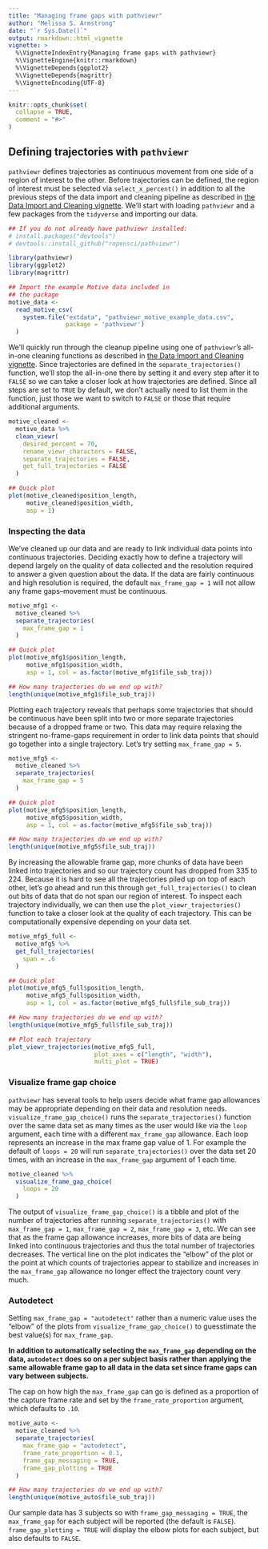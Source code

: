 ---
title: "Managing frame gaps with pathviewr"
author: "Melissa S. Armstrong"
date: "`r Sys.Date()`"
output: rmarkdown::html_vignette
vignette: >
  %\VignetteIndexEntry{Managing frame gaps with pathviewr}
  %\VignetteEngine{knitr::rmarkdown}
  %\VignetteDepends{ggplot2}
  %\VignetteDepends{magrittr}
  %\VignetteEncoding{UTF-8}
---

```{r setup, include = FALSE}
knitr::opts_chunk$set(
  collapse = TRUE,
  comment = "#>"
)
```

## Defining trajectories with `pathviewr`
`pathviewr` defines trajectories as continuous movement from one side of a
region of interest to the other. Before trajectories can be defined, the region
of interest must be selected via `select_x_percent()` in addition to all the
previous steps of the data import and cleaning pipeline as described in 
[the Data Import and Cleaning vignette](https://docs.ropensci.org/pathviewr/articles/data-import-cleaning.html).
We'll start with loading `pathviewr` and a few packages from the `tidyverse` and
importing our data.

```{r package_loading, message=FALSE, warning=FALSE}
## If you do not already have pathviewr installed:
# install.packages("devtools")
# devtools::install_github("ropensci/pathviewr")

library(pathviewr)
library(ggplot2)
library(magrittr)

## Import the example Motive data included in 
## the package
motive_data <-
  read_motive_csv(
    system.file("extdata", "pathviewr_motive_example_data.csv",
                package = 'pathviewr')
  )
```

We'll quickly run through the cleanup pipeline using one of `pathviewr`'s
all-in-one cleaning functions as described in [the Data Import and Cleaning vignette](https://docs.ropensci.org/pathviewr/articles/data-import-cleaning.html).
Since trajectories are defined in the `separate_trajectories()` function, we'll
stop the all-in-one there by setting it and every step after it to `FALSE` so we
can take a closer look at how trajectories are defined. Since all steps are set
to `TRUE` by default, we don't actually need to list them in the function, just
those we want to switch to `FALSE` or those that require additional arguments.

```{r cleanup_data}
motive_cleaned <-
  motive_data %>%
  clean_viewr(
    desired_percent = 70,
    rename_viewr_characters = FALSE,
    separate_trajectories = FALSE,
    get_full_trajectories = FALSE
  )

## Quick plot
plot(motive_cleaned$position_length,
     motive_cleaned$position_width,
     asp = 1)
```

### Inspecting the data 
We've cleaned up our data and are ready to link individual data points into
continuous trajectories. Deciding exactly how to define a trajectory will depend
largely on the quality of data collected and the resolution required to answer a
given question about the data. If the data are fairly continuous and high
resolution is required, the default `max_frame_gap = 1` will not allow any frame
gaps--movement must be continuous.

```{r max_frame_gap_1}
motive_mfg1 <- 
  motive_cleaned %>% 
  separate_trajectories(
    max_frame_gap = 1
  )

## Quick plot
plot(motive_mfg1$position_length,
     motive_mfg1$position_width,
     asp = 1, col = as.factor(motive_mfg1$file_sub_traj))

## How many trajectories do we end up with?
length(unique(motive_mfg1$file_sub_traj))
```

Plotting each trajectory reveals that perhaps some trajectories that should be
continuous have been split into two or more separate trajectories because of a
dropped frame or two. This data may require relaxing the stringent no-frame-gaps
requirement in order to link data points that should go together into a single
trajectory. Let's try setting `max_frame_gap = 5`.

```{r max_frame_gap_5}
motive_mfg5 <- 
  motive_cleaned %>% 
  separate_trajectories(
    max_frame_gap = 5
  )

## Quick plot
plot(motive_mfg5$position_length,
     motive_mfg5$position_width,
     asp = 1, col = as.factor(motive_mfg5$file_sub_traj))

## How many trajectories do we end up with?
length(unique(motive_mfg5$file_sub_traj))
```

By increasing the allowable frame gap, more chunks of data have been linked into
trajectories and so our trajectory count has dropped from 335 to 224. Because it
is hard to see all the trajectories piled up on top of each other, let's go
ahead and run this through `get_full_trajectories()` to clean out bits of data
that do not span our region of interest. To inspect each trajectory
individually, we can then use the `plot_viewr_trajectories()` function to take a
closer look at the quality of each trajectory. This can be computationally
expensive depending on your data set.

```{r get_full_trajectories}
motive_mfg5_full <- 
  motive_mfg5 %>% 
  get_full_trajectories(
    span = .6
  )

## Quick plot
plot(motive_mfg5_full$position_length,
     motive_mfg5_full$position_width,
     asp = 1, col = as.factor(motive_mfg5_full$file_sub_traj))

## How many trajectories do we end up with?
length(unique(motive_mfg5_full$file_sub_traj))

## Plot each trajectory
plot_viewr_trajectories(motive_mfg5_full,
                        plot_axes = c("length", "width"),
                        multi_plot = TRUE)
```

### Visualize frame gap choice 

`pathviewr` has several tools to help users decide what frame gap allowances may
be appropriate depending on their data and resolution needs.
`visualize_frame_gap_choice()` runs the `separate_trajectories()` function over
the same data set as many times as the user would like via the `loop` argument,
each time with a different `max_frame_gap` allowance. Each loop represents an
increase in the max frame gap value of 1. For example the default of `loops =
20` will run `separate_trajectories()` over the data set 20 times, with an
increase in the `max_frame_gap` argument of 1 each time.

```{r visualize_frame_gap_choice}
motive_cleaned %>% 
  visualize_frame_gap_choice(
    loops = 20
  )
```

The output of `visualize_frame_gap_choice()` is a tibble and plot of the number
of trajectories after running `separate_trajectories()` with 
`max_frame_gap = 1`, `max_frame_gap = 2`, `max_frame_gap = 3`, etc. 
We can see that as the frame gap allowance increases, more bits of data are
being linked into continuous trajectories and thus the total number of
trajectories decreases. The vertical line on the plot indicates the "elbow" of
the plot or the point at which counts of trajectories appear to stabilize and
increases in the `max_frame_gap` allowance no longer effect the trajectory count
very much.

### Autodetect
Setting `max_frame_gap = "autodetect"` rather than a numeric value uses the
"elbow" of the plots from `visualize_frame_gap_choice()` to guesstimate the best
value(s) for `max_frame_gap`. 

**In addition to automatically selecting the `max_frame_gap` depending on the
data, `autodetect` does so on a per subject basis rather than applying the same
allowable frame gap to all data in the data set since frame gaps can vary
between subjects.** 

The cap on how high the
`max_frame_gap` can go is defined as a proportion of the capture frame rate and
set by the `frame_rate_proportion` argument, which defaults to `.10`.

```{r max_frame_gap_auto}
motive_auto <- 
  motive_cleaned %>% 
  separate_trajectories(
    max_frame_gap = "autodetect",
    frame_rate_proportion = 0.1,
    frame_gap_messaging = TRUE,
    frame_gap_plotting = TRUE
  )

## How many trajectories do we end up with?
length(unique(motive_auto$file_sub_traj))
```

Our sample data has 3 subjects so with `frame_gap_messaging = TRUE`, the
`max_frame_gap` for each subject will be reported (the default is `FALSE`).
`frame_gap_plotting = TRUE` will display the elbow plots for each subject, but
also defaults to `FALSE`.
